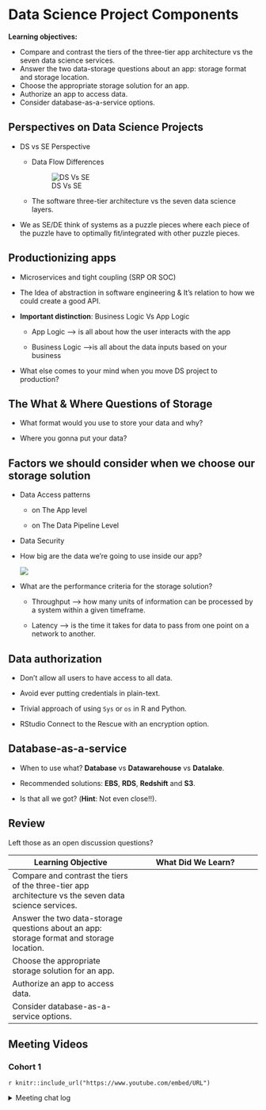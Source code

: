 # Data Science Project Components

**Learning objectives:**

-   Compare and contrast the tiers of the three-tier app architecture vs the seven data science services.
-   Answer the two data-storage questions about an app: storage format and storage location.
-   Choose the appropriate storage solution for an app.
-   Authorize an app to access data.
-   Consider database-as-a-service options.

## Perspectives on Data Science Projects

-   DS vs SE Perspective

    -   Data Flow Differences

        ![DS Vs SE](images/ds_vs_se.PNG)

    -   The software three-tier architecture vs the seven data science layers.

-   We as SE/DE think of systems as a puzzle pieces where each piece of the puzzle have to optimally fit/integrated with other puzzle pieces.

## Productionizing apps

-   Microservices and tight coupling (SRP OR SOC)

-   The Idea of abstraction in software engineering & It's relation to how we could create a good API.

-   **Important distinction**: Business Logic Vs App Logic

    -   App Logic --\> is all about how the user interacts with the app

    -   Business Logic --\>is all about the data inputs based on your business

-   What else comes to your mind when you move DS project to production?

## The What & Where Questions of Storage

-   What format would you use to store your data and why?

-   Where you gonna put your data?

## Factors we should consider when we choose our storage solution

-   Data Access patterns

    -   on The App level

    -   on The Data Pipeline Level

-   Data Security

-   How big are the data we're going to use inside our app?

    ![](images/storage_space.PNG)

-   What are the performance criteria for the storage solution?

    -   Throughput --\> how many units of information can be processed by a system within a given timeframe.

    -   Latency --\> is the time it takes for data to pass from one point on a network to another.

## Data authorization

-   Don't allow all users to have access to all data.

-   Avoid ever putting credentials in plain-text.

-   Trivial approach of using `Sys` or `os` in R and Python.

-   RStudio Connect to the Rescue with an encryption option.

## Database-as-a-service

-   When to use what? **Database** vs **Datawarehouse** vs **Datalake**.

-   Recommended solutions: **EBS**, **RDS**, **Redshift** and **S3**.

-   Is that all we got? (**Hint**: Not even close!!).

## Review

Left those as an open discussion questions?

| Learning Objective                                                                                    | What Did We Learn? |
|------------------------------------|------------------------------------|
| Compare and contrast the tiers of the three-tier app architecture vs the seven data science services. |                    |
| Answer the two data-storage questions about an app: storage format and storage location.              |                    |
| Choose the appropriate storage solution for an app.                                                   |                    |
| Authorize an app to access data.                                                                      |                    |
| Consider database-as-a-service options.                                                               |                    |

## Meeting Videos

### Cohort 1

`r knitr::include_url("https://www.youtube.com/embed/URL")`

<details>

<summary>Meeting chat log</summary>

    LOG

</details>
